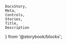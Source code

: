     DocsStory,
    Meta,
    Controls,
    Stories,
    Title,
    Description
} from '@storybook/blocks';

<Meta of={tableColumnEnumTextStories} />

<Title of={tableColumnEnumTextStories} />
<Description of={tableColumnEnumTextStories} />

<DocsStory of={tableColumnEnumTextStories.enumTextColumn} expanded={false} />
<Controls of={tableColumnEnumTextStories.enumTextColumn} />

# Usage Docs

## Blazor Usage

When setting a child mapping element's `Key` value to a string, you must wrap it in `@()` so that the compiler treats it as a string, e.g.
`<NimbleMappingText Key=@("foo") ...>`

# Text Mapping

<Description of={textMappingStories} />
<Controls of={textMappingStories.textMapping} />
